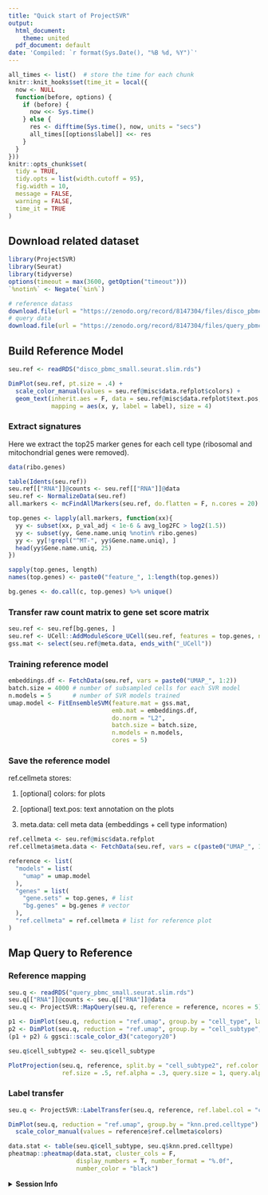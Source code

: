 ```yaml
---
title: "Quick start of ProjectSVR"
output:
  html_document:
    theme: united
  pdf_document: default
date: 'Compiled: `r format(Sys.Date(), "%B %d, %Y")`'
---
```


```r
all_times <- list()  # store the time for each chunk
knitr::knit_hooks$set(time_it = local({
  now <- NULL
  function(before, options) {
    if (before) {
      now <<- Sys.time()
    } else {
      res <- difftime(Sys.time(), now, units = "secs")
      all_times[[options$label]] <<- res
    }
  }
}))
knitr::opts_chunk$set(
  tidy = TRUE,
  tidy.opts = list(width.cutoff = 95),
  fig.width = 10,
  message = FALSE,
  warning = FALSE,
  time_it = TRUE
)
```

## Download related dataset

```r
library(ProjectSVR)
library(Seurat)
library(tidyverse)
options(timeout = max(3600, getOption("timeout")))
`%notin%` <- Negate(`%in%`)
```

```r
# reference datass
download.file(url = "https://zenodo.org/record/8147304/files/disco_pbmc_small.seurat.slim.rds", destfile = "disco_pbmc_small.seurat.slim.rds")
# query data
download.file(url = "https://zenodo.org/record/8147304/files/query_pbmc_small.seurat.slim.rds", destfile = "query_pbmc_small.seurat.slim.rds")
```


## Build Reference Model

```r
seu.ref <- readRDS("disco_pbmc_small.seurat.slim.rds")

DimPlot(seu.ref, pt.size = .4) +
  scale_color_manual(values = seu.ref@misc$data.refplot$colors) +
  geom_text(inherit.aes = F, data = seu.ref@misc$data.refplot$text.pos,
            mapping = aes(x, y, label = label), size = 4)
```

### Extract signatures

Here we extract the top25 marker genes for each cell type (ribosomal and mitochondrial genes were removed).

```r
data(ribo.genes)

table(Idents(seu.ref))
seu.ref[["RNA"]]@counts <- seu.ref[["RNA"]]@data
seu.ref <- NormalizeData(seu.ref)
all.markers <- mcFindAllMarkers(seu.ref, do.flatten = F, n.cores = 20)

top.genes <- lapply(all.markers, function(xx){
  yy <- subset(xx, p_val_adj < 1e-6 & avg_log2FC > log2(1.5))
  yy <- subset(yy, Gene.name.uniq %notin% ribo.genes)
  yy <- yy[!grepl("^MT-", yy$Gene.name.uniq), ]
  head(yy$Gene.name.uniq, 25)
})

sapply(top.genes, length)
names(top.genes) <- paste0("feature_", 1:length(top.genes))

bg.genes <- do.call(c, top.genes) %>% unique()
```

### Transfer raw count matrix to gene set score matrix

```r
seu.ref <- seu.ref[bg.genes, ]
seu.ref <- UCell::AddModuleScore_UCell(seu.ref, features = top.genes, ncores = 20)
gss.mat <- select(seu.ref@meta.data, ends_with("_UCell"))
```

### Training reference model

```r
embeddings.df <- FetchData(seu.ref, vars = paste0("UMAP_", 1:2))
batch.size = 4000 # number of subsampled cells for each SVR model 
n.models = 5      # number of SVR models trained
umap.model <- FitEnsembleSVM(feature.mat = gss.mat,
                             emb.mat = embeddings.df,
                             do.norm = "L2",
                             batch.size = batch.size,
                             n.models = n.models,
                             cores = 5)
```

### Save the reference model

ref.cellmeta stores:

1. [optional] colors: for plots

2. [optional] text.pos: text annotation on the plots

3. meta.data: cell meta data (embeddings + cell type information)

```r
ref.cellmeta <- seu.ref@misc$data.refplot
ref.cellmeta$meta.data <- FetchData(seu.ref, vars = c(paste0("UMAP_", 1:2), "cell_type", "cell_subtype"))

reference <- list(
  "models" = list(
    "umap" = umap.model
  ),
  "genes" = list(
    "gene.sets" = top.genes, # list
    "bg.genes" = bg.genes # vector
  ),
  "ref.cellmeta" = ref.cellmeta # list for reference plot
)
```

## Map Query to Reference

### Reference mapping

```r
seu.q <- readRDS("query_pbmc_small.seurat.slim.rds")
seu.q[["RNA"]]@counts <- seu.q[["RNA"]]@data
seu.q <- ProjectSVR::MapQuery(seu.q, reference = reference, ncores = 5)

p1 <- DimPlot(seu.q, reduction = "ref.umap", group.by = "cell_type", label = T)
p2 <- DimPlot(seu.q, reduction = "ref.umap", group.by = "cell_subtype", label = T)
(p1 + p2) & ggsci::scale_color_d3("category20")
```

```r
seu.q$cell_subtype2 <- seu.q$cell_subtype

PlotProjection(seu.q, reference, split.by = "cell_subtype2", ref.color.by = "cell_subtype",
               ref.size = .5, ref.alpha = .3, query.size = 1, query.alpha = .5, n.row = 4)
```

### Label transfer

```r
seu.q <- ProjectSVR::LabelTransfer(seu.q, reference, ref.label.col = "cell_subtype")

DimPlot(seu.q, reduction = "ref.umap", group.by = "knn.pred.celltype") + 
  scale_color_manual(values = reference$ref.cellmeta$colors)
```

```r
data.stat <- table(seu.q$cell_subtype, seu.q$knn.pred.celltype)
pheatmap::pheatmap(data.stat, cluster_cols = F,
                   display_numbers = T, number_format = "%.0f",
                   number_color = "black")
```

<details>
  <summary>**Session Info**</summary>
```r
sessionInfo()
```
</details>


